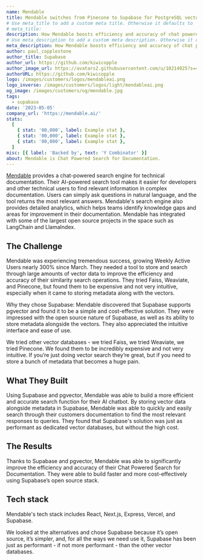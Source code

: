 ```yaml
---
name: Mendable
title: Mendable switches from Pinecone to Supabase for PostgreSQL vector embeddings.
# Use meta_title to add a custom meta title. Otherwise it defaults to '{name} | Supabase Customer Stories':
# meta_title:
description: How Mendable boosts efficiency and accuracy of chat powered search for documentation using Supabase with pgvector.
# Use meta_description to add a custom meta description. Otherwise it defaults to {description}:
meta_description: How Mendable boosts efficiency and accuracy of chat powered search for documentation using Supabase with pgvector.
author: paul_copplestone
author_title: Supabase
author_url: https://github.com/kiwicopple
author_image_url: https://avatars2.githubusercontent.com/u/10214025?s=400&u=c6775be2ae667e2acae3ccd347fed62bb3f5b3e7&v=4
authorURL: https://github.com/kiwicopple
logo: /images/customers/logos/mendableai.png
logo_inverse: /images/customers/logos/light/mendableai.png
og_image: /images/customers/og/mendable.jpg
tags:
  - supabase
date: '2023-05-05'
company_url: 'https://mendable.ai/'
stats:
  [
    { stat: '00,000', label: Example stat },
    { stat: '00,000', label: Example stat },
    { stat: '00,000', label: Example stat },
  ]
misc: [{ label: 'Backed by', text: 'Y Combinator' }]
about: Mendable is Chat Powered Search for Documentation.
---
```


[Mendable](http://mendable.ai/) provides a chat-powered search engine for technical documentation. Their AI-powered search tool makes it easier for developers and other technical users to find relevant information in complex documentation. Users can simply ask questions in natural language, and the tool returns the most relevant answers. Mendable's search engine also provides detailed analytics, which helps teams identify knowledge gaps and areas for improvement in their documentation. Mendable has integrated with some of the largest open source projects in the space such as LangChain and LlamaIndex.

## The Challenge

Mendable was experiencing tremendous success, growing Weekly Active Users nearly 300% since March. They needed a tool to store and search through large amounts of vector data to improve the efficiency and accuracy of their similarity search operations. They tried Faiss, Weaviate, and Pinecone, but found them to be expensive and not very intuitive, especially when it came to storing metadata along with the vectors.

Why they chose Supabase:
Mendable discovered that Supabase supports pgvector and found it to be a simple and cost-effective solution. They were impressed with the open source nature of Supabase, as well as its ability to store metadata alongside the vectors. They also appreciated the intuitive interface and ease of use.

<Quote img="caleb-peffer.jpg" caption="Caleb Peffer - CEO, Mendable">
  We tried other vector databases - we tried Faiss, we tried Weaviate, we tried Pinecone. We found
  them to be incredibly expensive and not very intuitive. If you’re just doing vector search they’re
  great, but if you need to store a bunch of metadata that becomes a huge pain.
</Quote>

## What They Built

Using Supabase and pgvector, Mendable was able to build a more efficient and accurate search function for their AI chatbot. By storing vector data alongside metadata in Supabase, Mendable was able to quickly and easily search through their customers documentation to find the most relevant responses to queries. They found that Supabase's solution was just as performant as dedicated vector databases, but without the high cost.

## The Results

Thanks to Supabase and pgvector, Mendable was able to significantly improve the efficiency and accuracy of their Chat Powered Search for Documentation. They were able to build faster and more cost-effectively using Supabase’s open source stack.

## Tech stack

Mendable's tech stack includes React, Next.js, Express, Vercel, and Supabase.

<Quote img="caleb-peffer.jpg" caption="Caleb Peffer - CEO, Mendable">
  We looked at the alternatives and chose Supabase because it’s open source, it’s simpler, and, for
  all the ways we need use it, Supabase has been just as performant - if not more performant - than
  the other vector databases.
</Quote>
